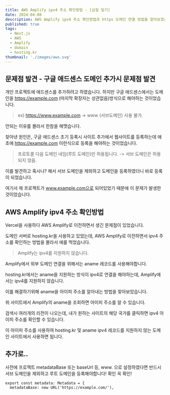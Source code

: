 ```yaml
---
title: AWS Amplify ipv4 주소 확인방법 - [삽질 일기]
date: 2024-04-08
description: AWS Amplify ipv4 주소 확인방법과 https 도메인 연결 방법을 알아보겠습니다.
published: true
tags:
  - Next.js
  - AWS
  - Amplify
  - domain
  - hosting.kr
thumbnail: './images/aws.svg'
---
```


## 문제점 발견 - 구글 애드센스 도메인 추가시 문제점 발견

개인 프로젝트에 애드센스를 추가하려고 하였습니다. 하지만 구글 애드센스에서는 도메인을 https://example.com (마지막 확장자는 상관없음)방식으로 해야하는 것이었습니다.

> ex) https://www.example.com -> www (서브도메인) 사용 불가.

안되는 이유를 몰라서 한참을 헤맷습니다.

찾아낸 원인은, 구글 애드센스 초기 등록시 사이트 추가에서 웹사이트를 등록하는데 애초에 https://example.com 이런식으로 등록을 해야하는 것이었습니다.

> 프로토콜 다음 도메인 네임(루트 도메인)만 허용됩니다. -> 서브 도메인은 허용되지 않음.

이를 발견하고 혹시나? 해서 서브 도메인을 제외하고 도메인을 등록하였더니 바로 등록이 되었습니다.

여기서 제 프로젝트가 www.example.com으로 되어있었기 때문에 이 문제가 발생한 것이었습니다.

## AWS Amplify ipv4 주소 확인방법

Vercel을 사용하다 AWS Amplify로 이전하면서 생긴 문제점이 있었습니다.

도메인 서버로 hosting.kr을 사용하고 있었는데, AWS Amplify로 이전하면서 ipv4 주소를 확인하는 방법을 몰라서 애를 먹었습니다.

> Amplify는 ipv4를 지원하지 않습니다.

Amplify에서 외부 도메인 연결을 위해서는 aname 레코드를 사용해야합니다.

hosting.kr에서는 aname을 지원하는 방식이 ipv4로 연결을 해야하는데, Amplify에서는 ipv4를 지원하지 않습니다.

이를 해결하기위해 aname을 아이피 주소를 알아내는 방법을 찾아보았습니다.

<MDXLink
  title="https://www.whatsmydns.net/"
  href="https://www.whatsmydns.net/"
/>

위 사이트에서 Amplify의 aname을 조회하면 아이피 주소를 알 수 있습니다.

검색시 여러개의 리전이 나오는데, 내가 원하는 사이트의 해당 국가를 클릭하면 ipv4 아이피 주소를 확인할 수 있습니다.

이 아이피 주소를 사용하여 hosting.kr 및 aname ipv4 레코드를 지원하지 않는 도메인 사이트에서 사용하면 됩니다.

## 추가로..

사전에 프로젝트 metadataBase 또는 baseUrl 등, www. 으로 설정하였다면 반드시 서브 도메인을 제외하고 루트 도메인을 등록해야합니다! 확인 꼭 확인!

```tsx title="app/layout.tsx" {2}
export const metadata: Metadata = {
  metadataBase: new URL('https://example.com/'),
```
